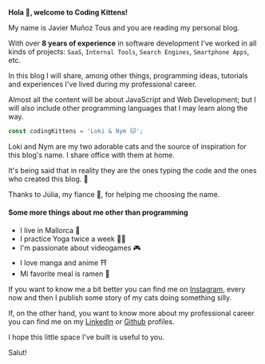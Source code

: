 
<Highlight><b class='font-display text-xl text-primary-600 dark:text-primary-100'>Hola 👋, welcome to Coding Kittens!</b></Highlight>

My name is Javier Muñoz Tous and you are reading my personal blog.

With over **8 years of experience** in software development I've worked in all kinds of projects: `SaaS`, `Internal Tools`, `Search Engines`, `Smartphone Apps`, etc.

In this blog I will share, among other things, programming ideas, tutorials and experiences I've lived during my professional career.

Almost all the content will be about JavaScript and Web Development; but I will also include other programming languages that I may learn along the way.

```typescript
const codingKittens = 'Loki & Nym 🐱';
```

<Highlight>Loki and Nym are my two adorable cats and the source of inspiration for this blog's name.</Highlight> I share office with them at home.

It's being said that in reality they are the ones typing the code and the ones who created this blog. 🤫

Thanks to Júlia, my fiance 🧡, for helping me choosing the name.

#### Some more things about me other than programming

- I live in Mallorca 🌴
- I practice Yoga twice a week 🧘‍♂️
- I'm passionate about videogames 🎮
- I love manga and anime ⛩️
- Mi favorite meal is ramen 🍜

If you want to know me a bit better you can find me on [Instagram](https://www.instagram.com/javimtib92), every now and then I publish some story of my cats doing something silly.

If, on the other hand, you want to know more about my professional career you can find me on my [LinkedIn](https://www.linkedin.com/in/javier-muñoz-tous/) or [Github](https://github.com/Javimtib92) profiles.

I hope this little space I've built is useful to you.

Salut!